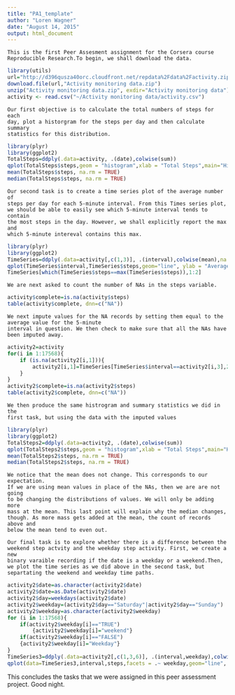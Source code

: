 ```yaml
---
title: "PA1_template"
author: "Loren Wagner"
date: "August 14, 2015"
output: html_document
---
```


    This is the first Peer Assesment assignment for the Corsera course 
    Reproducible Research.To begin, we shall download the data.
    
```r
library(utils)
url="http://d396qusza40orc.cloudfront.net/repdata%2Fdata%2Factivity.zip"
download.file(url,"Activity monitoring data.zip")
unzip("Activity monitoring data.zip", exdir="Activity monitoring data")
activity <- read.csv("~/Activity monitoring data/activity.csv")
```

    Our first objective is to calculate the total numbers of steps for each 
    day, plot a historgram for the steps per day and then calculate summary 
    statistics for this distribution.
    
```r
library(plyr)
library(ggplot2)
TotalSteps=ddply(.data=activity, .(date),colwise(sum))
qplot(TotalSteps$steps,geom = "histogram",xlab = "Total Steps",main="Historgram of Total Steps per Day")
mean(TotalSteps$steps, na.rm = TRUE)
median(TotalSteps$steps, na.rm = TRUE)
```

    Our second task is to create a time series plot of the average number of 
    steps per day for each 5-minute interval. From this Times series plot, 
    we should be able to easily see which 5-minute interval tends to contain 
    the most steps in the day. However, we shall explicitly report the max and 
    which 5-minute intereval contains this max.
    
```r
library(plyr)
library(ggplot2)
TimeSeries=ddply(.data=activity[,c(1,3)], .(interval),colwise(mean),na.rm=TRUE)
qplot(TimeSeries$interval,TimeSeries$steps,geom="line", ylab = "Average # Steps", xlab="5-Minute Intervals")
TimeSeries[which(TimeSeries$steps==max(TimeSeries$steps)),1:2]
```

    We are next asked to count the number of NAs in the steps variable.
    
```r
activity$complete=is.na(activity$steps)
table(activity$complete, dnn=c("NA"))
```

    We next impute values for the NA records by setting them equal to the 
    average value for the 5-minute 
    interval in question. We then check to make sure that all the NAs have 
    been imputed away.
    
```r
activity2=activity
for(i in 1:17568){
    if (is.na(activity2[i,1])){
        activity2[i,1]=TimeSeries[TimeSeries$interval==activity2[i,3],2]
    }
}
activity2$complete=is.na(activity2$steps)
table(activity2$complete, dnn=c("NA"))
```

    We then produce the same histrogram and summary statistics we did in the 
    first task, but using the data with the imputed values
    
```r
library(plyr)
library(ggplot2)
TotalSteps2=ddply(.data=activity2, .(date),colwise(sum))
qplot(TotalSteps2$steps,geom = "histogram",xlab = "Total Steps",main="Historgram of Total Steps per Day")
mean(TotalSteps2$steps, na.rm = TRUE)
median(TotalSteps2$steps, na.rm = TRUE)
```

    We notice that the mean does not change. This corresponds to our expectation. 
    If we are using mean values in place of the NAs, then we are are not going 
    to be changing the distributions of values. We will only be adding more 
    mass at the mean. This last point will explain why the median changes,
    though. As more mass gets added at the mean, the count of records above and
    below the mean tend to even out.
    
    Our final task is to explore whether there is a difference between the 
    weekend step actvity and the weekday step activity. First, we create a new
    binary varaible recording if the date is a weekday or a weekend.Then,
    we plot the time series as we did above in the second task, but 
    separtating the weekend and weekday time paths.
    
```r
activity2$date=as.character(activity2$date)
activity2$date=as.Date(activity2$date)
activity2$day=weekdays(activity2$date)
activity2$weekday=(activity2$day=="Saturday"|activity2$day=="Sunday")
activity2$weekday=as.character(activity2$weekday)
for (i in 1:17568){
    if(activity2$weekday[i]=="TRUE")
        {activity2$weekday[i]="weekend"}
    if(activity2$weekday[i]=="FALSE")
    {activity2$weekday[i]="Weekday"}
}
TimeSeries3=ddply(.data=activity2[,c(1,3,6)], .(interval,weekday),colwise(mean),na.rm=TRUE)
qplot(data=TimeSeries3,interval,steps,facets = .~ weekday,geom="line", ylab = "Average # Steps", xlab="5-Minute Intervals")
```
This concludes the tasks that we were assigned in this peer assessment project. Good night.


